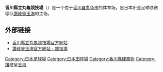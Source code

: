 {{expand|time=2014-09-13T14:57:32+00:00}}
{{noteTA|G1=足球\
|1=zh-hans:赞岐釜玉海;zh-hk:讚岐卡馬達馬尼;zh-tw:讚岐釜玉海;
}}
{{Infobox Stadium
| stadium_name      = 香川縣立丸龜競技場<br />“Pikara Stadium”
| nickname          = 
| image             = [[File:Marugame-sta140824-03.jpg|300px]]
| location          = {{flagicon|JPN}}[[香川县|香川县]][[丸龟市|丸龟市]]金倉町830
| coordinates       = 
| broke_ground      = 
| opened            = 1997年
| renovated         = 
| expanded          = 
| closed            = 
| demolished        = 
| owner             = 
| operator          = 
| surface           = 草
| construction_cost = 
| architect         = 
| project_manager   = 
| main_contractors  = 
| former_names      = 
| tenants           = [[讚岐釜玉海|讚岐釜玉海]]（1997年－）
| seating_capacity  = 30099
| dimensions        = 106 × 69.5 [[米_(单位)|米]]
}}
{{japanese|japanese=香川県立丸亀競技場|kana=かがわけんりつ まるがめきょうぎじょう|romaji=Kagawakenritsu Marugame Kyōgijō}}
{{japanese|japanese=Pikaraスタジアム|kana=ピカラスタジアム|romaji=Pikara Sutajiamu}}


'''香川縣立丸龜競技場'''（{{lang-ja|香川県立丸亀競技場}}）是一个位于[[香川县|香川县]][[丸龟市|丸龟市]]的体育场。是日本职业足球联赛球队[[讚岐釜玉海|讚岐釜玉海]]的主场。

==外部链接==
*[http://www.marukyou.jp/ 香川縣立丸龜競技場官方網站] {{Wayback|url=http://www.marukyou.jp/ |date=20140818021048 }}
*[http://www.kamatamare.jp/stadium/ 讚岐釜玉海官方網站 - 競技場] {{Wayback|url=http://www.kamatamare.jp/stadium/ |date=20140909033029 }}

[[Category:日本足球場|Category:日本足球場]]
[[Category:日本田徑場|Category:日本田徑場]]
[[Category:香川縣建築物|Category:香川縣建築物]]
[[Category:讚岐釜玉海|Category:讚岐釜玉海]]